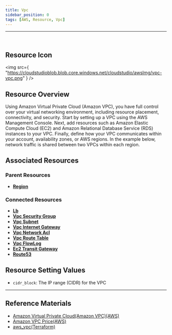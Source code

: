 ```yaml
---
title: Vpc
sidebar_position: 0
tags: [AWS, Resource, Vpc]
---
```


<hr />
<br />

## Resource Icon

<img
    src={
        "https://cloudstudioblob.blob.core.windows.net/cloudstudio/awsImg/vpc-vpc.png"
    }
/>

## Resource Overview

Using Amazon Virtual Private Cloud (Amazon VPC), you have full control over your virtual networking environment, including resource placement, connectivity, and security. 
Start by setting up a VPC using the AWS Management Console. Next, add resources such as Amazon Elastic Compute Cloud (EC2) and Amazon Relational Database Service (RDS) instances to your VPC. 
Finally, define how your VPC communicates within your account, availability zones, or AWS regions. In the example below, network traffic is shared between two VPCs within each region.

## Associated Resources

### Parent Resources

-   [**Region**](https://docs.cstudio.app/docs/resource/aws/Base/Region)

### Connected Resources

-   [**Lb**](https://docs.cstudio.app/docs/resource/aws/Lb/)
-   [**Vpc Security Group**](https://docs.cstudio.app/docs/resource/aws/Vpc/SecurityGroup)
-   [**Vpc Subnet**](https://docs.cstudio.app/docs/resource/aws/Vpc/Subnet)
-   [**Vpc Internet Gateway**](https://docs.cstudio.app/docs/resource/aws/Vpc/InternetGateway)
-   [**Vpc Network Acl**](https://docs.cstudio.app/docs/resource/aws/Vpc/NetworkAcl)
-   [**Vpc Route Table**](https://docs.cstudio.app/docs/resource/aws/Vpc/RouteTable)
-   [**Vpc FlowLog**](https://docs.cstudio.app/docs/resource/aws/Vpc/FlowLog)
-   [**Ec2 Transit Gateway**](https://docs.cstudio.app/docs/resource/aws/Ec2/TransitGateway)
-   [**Route53**](https://docs.cstudio.app/docs/resource/aws/Route53/)

## Resource Setting Values

-   `cidr_block`: The IP range (CIDR) for the VPC

---

## Reference Materials

-   [Amazon Virtual Private Cloud(Amazon VPC)(AWS)](https://aws.amazon.com/ko/vpc/?nc2=type_a)
-   [Amazon VPC Price(AWS)](https://aws.amazon.com/ko/vpc/pricing/?refid=ap_card)
-   [aws_vpc(Terraform)](https://registry.terraform.io/providers/hashicorp/aws/latest/docs/resources/vpc)
